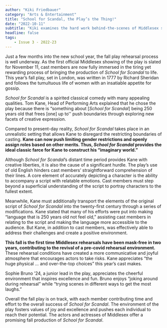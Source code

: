 ```yaml
---
author: "Kiki Friedbauer"
category: "Arts & Entertainment"
title: "School for Scandal, the Play’s the Thing!"
date: "2022-10-11"
subtitle: "Kiki examines the hard work behind-the-scenes of Middlesex students and faculty to present the fall play later this November."
headline: false
tags:
    - Issue 3 - 2022-23
---
```


Just a few months into the new school year, the fall play rehearsal process is well underway. As the first official Middlesex showing of the play is slated for November 11, cast members are now fully immersed in the tiring yet rewarding process of bringing the production of _School for Scandal_ to life. This year’s fall play, set in London, was written in 1777 by Richard Sheridan and follows the tumultuous life of women with an insatiable appetite for gossip.

_School for Scandal_ is a spirited classical comedy with many appealing qualities. Tom Kane, Head of Performing Arts explained that he chose the play because there is “something about [_School for Scandal_] being 250 years old that frees [one] up to'' push boundaries through exploring new facets of creative expression. 

Compared to present-day reality, _School for Scandal_ takes place in an unrealistic setting that allows Kane to disregard the restricting boundaries of casting. **Kane can now push limiting gender restrictions and openly assign roles based on other merits. Thus, _School for Scandal_ provides the ideal classic farce for Kane to construct his “imaginary world.”**

Although _School for Scandal_’s distant time period provides Kane with creative liberties, it is also the cause of a significant hurdle. The play’s use of old English hinders cast members’ straightforward comprehension of their lines. A core element of accurately depicting a character is the ability to accompany a script with relatable emotions. Cast members must step beyond a superficial understanding of the script to portray characters to the fullest extent.

Meanwhile, Kane must additionally transport the elements of the original script of _School for Scandal_ into the twenty-first century through a series of modifications. Kane stated that many of his efforts were put into making “language that is 250 years old not feel old,” assisting cast members in relating to the script and making the language more accessible to the audience. But Kane, in addition to cast members, was effectively able to address their challenges and create a positive environment. 

**This fall is the first time Middlesex rehearsals have been mask-free in two years, contributing to the revival of a pre-covid rehearsal environment.** These rehearsal conditions have created a more communicative and joyful atmosphere that encourages actors to take risks. Kane appreciates  “the huge physical … and over-the-top choices” this year’s cast makes. 

Sophie Bruno ’24, a junior lead in the play, appreciates the cheerful environment that inspires excellence and fun. Bruno enjoys “joking around during rehearsal” while “trying scenes in different ways to get the most laughs.” 

Overall the fall play is on track, with each member contributing time and effort to the overall success of _School for Scandal_. The environment of the play fosters values of joy and excellence and pushes each individual to reach their potential. The actors and actresses of Middlesex offer a promising fall production of _School for Scandal_. 